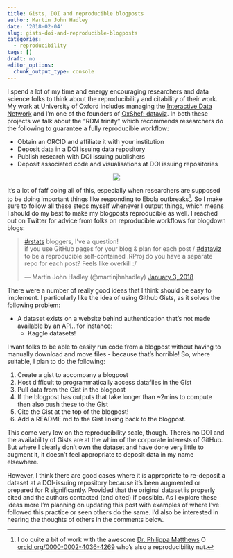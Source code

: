 ```yaml
---
title: Gists, DOI and reproducible blogposts
author: Martin John Hadley
date: '2018-02-04'
slug: gists-doi-and-reproducible-blogposts
categories:
  - reproducibility
tags: []
draft: no
editor_options: 
  chunk_output_type: console
---
```


I spend a lot of my time and energy encouraging researchers and data science folks to think about the reproducibility and citability of their work. My work at University of Oxford includes managing the [Interactive Data Network](http://idn.it.ox.ac.uk) and I'm one of the founders of [OxShef: dataviz](oxshef.netlify.com). In both these projects we talk about the "RDM trinity" which recommends researchers do the following to guarantee a fully reproducible workflow:

- Obtain an ORCID and affiliate it with your institution
- Deposit data in a DOI issuing data repository
- Publish research with DOI issuing publishers
- Deposit associated code and visualisations at DOI issuing repositories

<center>
<img src='/img/rdm-trinity.png' style='max-width:400px'/>
</center>

It's a lot of faff doing all of this, especially when researchers are supposed to be doing important things like responding to Ebola outbreaks[^1]. So I make sure to follow all these steps myself whenever I output things, which means I should do my best to make my blogposts reproducible as well. I reached out on Twitter for advice from folks on reproducible workflows for blogdown blogs:

<blockquote class="twitter-tweet" data-lang="en"><p lang="en" dir="ltr"><a href="https://twitter.com/hashtag/rstats?src=hash&amp;ref_src=twsrc%5Etfw">#rstats</a> bloggers, I&#39;ve a question!<br>if you use GitHub pages for your blog &amp; plan for each post / <a href="https://twitter.com/hashtag/dataviz?src=hash&amp;ref_src=twsrc%5Etfw">#dataviz</a> to be a reproducible self-contained .RProj do you have a separate repo for each post? Feels like overkill :/</p>&mdash; Martin John Hadley (@martinjhnhadley) <a href="https://twitter.com/martinjhnhadley/status/948578794935345152?ref_src=twsrc%5Etfw">January 3, 2018</a></blockquote>
<script async src="https://platform.twitter.com/widgets.js" charset="utf-8"></script>

There were a number of really good ideas that I think should be easy to implement. I particularly like the idea of using Github Gists, as it solves the following problem:

- A dataset exists on a website behind authentication that's not made available by an API.. for instance:
    + Kaggle datasets!
    
I want folks to be able to easily run code from a blogpost without having to manually download and move files - because that's horrible! So, where suitable, I plan to do the following:

1. Create a gist to accompany a blogpost
1. Host difficult to programmatically access datafiles in the Gist
1. Pull data from the Gist in the blogpost
1. If the blogpost has outputs that take longer than ~2mins to compute then also push these to the Gist
1. Cite the Gist at the top of the blogpost!
1. Add a README.md to the Gist linking back to the blogpost.

This come very low on the reproducibility scale, though. There's no DOI and the availability of Gists are at the whim of the corporate interests of GitHub. But where I clearly don't own the dataset and have done very little to augment it, it doesn't feel appropriate to deposit data in my name elsewhere.

However, I think there are good cases where it is appropriate to re-deposit a dataset at a DOI-issuing repository because it's been augmented or prepared for R significantly. Provided that the original dataset is properly cited and the authors contacted (and cited) if possible. As I explore these ideas more I'm planning on updating this post with examples of where I've followed this practice or seen others do the same. I'd also be interested in hearing the thoughts of others in the comments below. 

[^1]: I do quite a bit of work with the awesome [Dr. Philippa Matthews](https://twitter.com/pippa_matt) <a href="https://orcid.org/0000-0002-4036-4269" target="orcid.widget" rel="noopener noreferrer" style="vertical-align:top;"><img src="../img/orcid_16x16.png" style="width:1em;margin-right:.5em;" alt="ORCID iD icon">orcid.org/0000-0002-4036-4269</a> who's also a reproducibility nut.